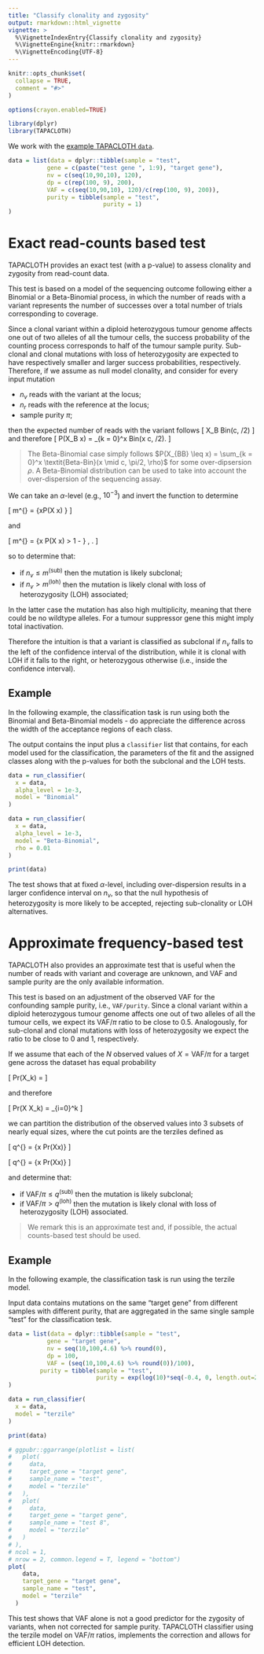 ```yaml
---
title: "Classify clonality and zygosity"
output: rmarkdown::html_vignette
vignette: >
  %\VignetteIndexEntry{Classify clonality and zygosity}
  %\VignetteEngine{knitr::rmarkdown}
  %\VignetteEncoding{UTF-8}
---
```


```r
knitr::opts_chunk$set(
  collapse = TRUE,
  comment = "#>"
)

options(crayon.enabled=TRUE)
```

```r
library(dplyr)
library(TAPACLOTH)
```

We work with the [example TAPACLOTH `data`](TAPACLOTH.html).

```r
data = list(data = dplyr::tibble(sample = "test",
           gene = c(paste("test gene ", 1:9), "target gene"),
           nv = c(seq(10,90,10), 120),
           dp = c(rep(100, 9), 200),
           VAF = c(seq(10,90,10), 120)/c(rep(100, 9), 200)),
           purity = tibble(sample = "test",
                           purity = 1)
)
```

# Exact read-counts based test

TAPACLOTH provides an exact test (with a p-value) to assess clonality and zygosity from read-count data.

This test is based on a model of the sequencing outcome following either a Binomial or a Beta-Binomial process, in which the number of reads with a variant represents the number of successes over a total number of trials corresponding to coverage. 

Since a clonal variant within a diploid heterozygous tumour genome affects one out of two alleles of all the tumour cells, the success probability of the counting process corresponds to half of the tumour sample purity. Sub-clonal and clonal mutations with loss of heterozygosity are expected to have respectively smaller and larger success probabilities, respectively. Therefore, if we assume as null model clonality, and consider for every input mutation

- $n_v$ reads with the variant   at the locus;
- $n_r$ reads with the reference   at the locus;
- sample purity $\pi$;

then the expected number of reads with the variant follows
\[
X_B \sim Bin(\cdot \mid c, \pi/2)
\] 
and therefore
\[
P(X_B \leq x) = \sum_{k = 0}^x Bin(x \mid c, \pi/2).
\] 

> The Beta-Binomial case simply follows $P(X_{BB} \leq x) = \sum_{k = 0}^x \textit{Beta-Bin}(x \mid c, \pi/2, \rho)$ for some over-dipsersion $\rho$. A Beta-Binomial distribution can be used to take into account the over-dispersion of the sequencing assay. 


We can take an $\alpha$-level (e.g., $10^{-3}$) and invert the function to determine 

\[
m^{\text{sub}} = \inf\left\{x\mid P(X \leq x) \leq \alpha\right\}
\]

and

\[
m^{\text{loh}} = \inf\left\{x \mid P(X \leq x) > 1 - \alpha\right\} \, .
\]

so to determine that:

- if $n_v \leq m^{\text{(sub)}}$ then the mutation is likely subclonal;
- if $n_v > m^{\text{(loh)}}$ then the mutation is likely clonal with loss of heterozygosity (LOH) associated;

In the latter case the mutation has also high multiplicity, meaning that there could be no wildtype alleles. For a tumour suppressor gene this might imply total inactivation.

Therefore the intuition is that a variant is classified as subclonal if $n_v$  falls to the left of the confidence interval of the distribution, while it is clonal with LOH if it falls to the right, or heterozygous otherwise (i.e., inside the confidence interval).

## Example 

In the following example, the classification task is run using both the Binomial and Beta-Binomial models - do appreciate the difference across the width of the acceptance regions of each class. 

The output contains the input plus a `classifier` list that contains, for each model
used for the classification, the parameters of
the fit and the assigned classes along with the p-values for both the subclonal and 
the LOH tests.

```r
data = run_classifier(
  x = data,
  alpha_level = 1e-3,
  model = "Binomial"
)

data = run_classifier(
  x = data,
  alpha_level = 1e-3,
  model = "Beta-Binomial",
  rho = 0.01
)

print(data)
```
The test shows that at fixed $\alpha$-level, including over-dispersion results in 
a larger confidence interval on $n_v$, so that the null hypothesis of heterozygosity 
is more likely to be accepted, rejecting sub-clonality or LOH alternatives.

# Approximate frequency-based test

TAPACLOTH also provides an approximate test that is useful when the number of reads with
variant and coverage are unknown, and VAF and sample purity are the only available information.

This test is based on an adjustment of the observed VAF for the confounding sample
purity, i.e., `VAF/purity`. Since a clonal variant within a diploid heterozygous tumour genome affects  one out of two alleles of all the tumour cells, we expect its VAF/$\pi$ ratio to
be close to 0.5. Analogously, for sub-clonal and clonal mutations with loss of 
heterozygosity we expect the ratio to be close to 0 and 1, respectively. 

If we assume that each of the $N$ observed values of $X=\text{VAF}/\pi$ for a target gene across the dataset has equal probability

\[
Pr(X_k) = \frac{1}{N}
\]

and therefore 

\[
Pr(X \leq X_k) = \sum\limits_{i=0}^k\frac{1}{N}
\]

we can partition the distribution of the observed values into 3
subsets of nearly equal sizes, where the cut points are the terziles defined as

\[
q^{\text{sub}} = \sup\left\{x \in [x_1,\dots,x_N] \mid Pr(X\leq x)\leq \frac{1}{3}\right\}
\]

\[
q^{\text{loh}} = \inf\left\{x \in [x_1,\dots,x_N] \mid Pr(X\leq x)\geq \frac{2}{3}\right\}
\]

and determine that:

- if $\text{VAF}/\pi \leq q^{\text{(sub)}}$ then the mutation is likely subclonal;
- if $\text{VAF}/\pi > q^{\text{(loh)}}$ then the mutation is likely clonal with loss of heterozygosity (LOH) associated.

> We remark this is an approximate test and, if possible, the actual counts-based test should be used.

## Example 

In the following example, the classification task is run using the terzile model.

Input data contains mutations on the same "target gene" from different samples with 
different purity, that are aggregated in the same single sample "test" for the classification
tesk.

```r
data = list(data = dplyr::tibble(sample = "test",
           gene = "target gene",
           nv = seq(10,100,4.6) %>% round(0),
           dp = 100,
           VAF = (seq(10,100,4.6) %>% round(0))/100),
         purity = tibble(sample = "test",
                         purity = exp(log(10)*seq(-0.4, 0, length.out=20)) %>% round(1))
)
```

```r
data = run_classifier(
  x = data,
  model = "terzile"
)

print(data)
```

```r
# ggpubr::ggarrange(plotlist = list(
#   plot(
#     data,
#     target_gene = "target gene",
#     sample_name = "test",
#     model = "terzile"
#   ),
#   plot(
#     data,
#     target_gene = "target gene",
#     sample_name = "test 8",
#     model = "terzile"
#   )
# ),
# ncol = 1,
# nrow = 2, common.legend = T, legend = "bottom")
plot(
    data,
    target_gene = "target gene",
    sample_name = "test",
    model = "terzile"
  )

```
<!-- The test shows how TAPACLOTH classification using the terzile model allows to take -->
<!-- into account the confounding effect of sample purity we would have by classifying mutations -->
<!-- based only on VAF: the variant observed in sample `"test 8"` has a larger VAF than -->
<!-- the one in sample `"test 7"`, but is not classified too as Clonal LOH due to the adjustment -->
<!-- of VAF for the larger sample purity. -->

This test shows that VAF alone is not a good predictor for the zygosity of variants,
when not corrected for sample purity. TAPACLOTH classifier using the terzile model
on $\text{VAF}/\pi$ ratios, implements the correction and allows for efficient LOH
detection. 